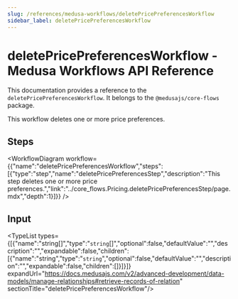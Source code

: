 ```yaml
---
slug: /references/medusa-workflows/deletePricePreferencesWorkflow
sidebar_label: deletePricePreferencesWorkflow
---
```



# deletePricePreferencesWorkflow - Medusa Workflows API Reference

This documentation provides a reference to the `deletePricePreferencesWorkflow`. It belongs to the `@medusajs/core-flows` package.

This workflow deletes one or more price preferences.

## Steps

<WorkflowDiagram workflow={{"name":"deletePricePreferencesWorkflow","steps":[{"type":"step","name":"deletePricePreferencesStep","description":"This step deletes one or more price preferences.","link":"../core_flows.Pricing.deletePricePreferencesStep/page.mdx","depth":1}]}} />

## Input

<TypeList types={[{"name":"string[]","type":"`string`[]","optional":false,"defaultValue":"","description":"","expandable":false,"children":[{"name":"string","type":"`string`","optional":false,"defaultValue":"","description":"","expandable":false,"children":[]}]}]} expandUrl="https://docs.medusajs.com/v2/advanced-development/data-models/manage-relationships#retrieve-records-of-relation" sectionTitle="deletePricePreferencesWorkflow"/>
